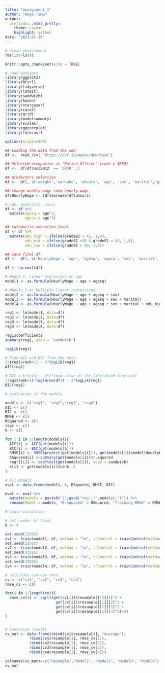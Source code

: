 ```yaml
---
title: "assignment_1"
author: "Hugo TING"
output:
  prettydoc::html_pretty:
    theme: cayman
    highlight: github
date: "2023-01-26"
---
```


```r
# Clean environment
rm(list=ls())
```


```r
knitr::opts_chunk$set(echo = TRUE)

# Load packages
library(ggplot2)
library(RCurl)
library(tidyverse)
library(lmtest)
library(sandwich)
library(haven)
library(stargazer)
library(caret)
library(grid)
library(modelsummary)
library(scales)
library(ggcorrplot)
library(forecast)

options(scipen=999)
```

```r
## Loading the data from the web 
df <-  read.csv( 'https://osf.io/4ay9x/download')
```

```r
## Selected occupation as "Police Officer" (code = 3850)
df <-  df[df$occ2012  == '3850' ,]
```

```r
## predictors selection
df <-  df[, c('weight','earnwke', 'uhours', 'age', 'sex', 'marital','grade92')]
```

```r
## change weekly wage into hourly wage
df$HourlyWage <- (df$earnwke/df$uhours)

# age: quadratic, cubic
df <- df %>%
  mutate(agesq = age^2,
         agecu = age^3)
```

```r
## categorize education level
df <- df %>%
  mutate(edu_high = ifelse(grade92 > 42, 1,0),
         edu_mid = ifelse(grade92 >38 & grade92 < 43, 1,0),
         edu_low = ifelse(grade92 < 39, 1,0))
```

```r
## save final df
df <-  df[, c('HourlyWage', 'age', 'agesq', 'agecu', 'sex', 'marital', 'edu_high', 'edu_mid', 'edu_low')]

df <- na.omit(df)
```

```r
# Model 1: Linear regression on age
model1 <- as.formula(HourlyWage ~ age + agesq)

# Models 2-4: Multiple linear regressions
model2 <- as.formula(HourlyWage ~ age + agesq + sex)
model3 <- as.formula(HourlyWage ~ age + agesq + sex + marital)
model4 <- as.formula(HourlyWage ~ age + agesq + sex + marital + edu_high + edu_mid + edu_low)

reg1 <- lm(model1, data=df)
reg2 <- lm(model2, data=df)
reg3 <- lm(model3, data=df)
reg4 <- lm(model4, data=df)
```

```r
reg1$coefficients
summary(reg1, vcov = 'sandwich')

logLik(reg1)

# Find AIC and BIC from the data
2*(reg1$rank+1) - 2*logLik(reg1)
AIC(reg1)

# BIC = k*ln(n) - 2*2*(max value of the likelihood function)
(reg1$rank+1)*log(nrow(df)) - 2*logLik(reg1)
BIC(reg1)
```

```r
# evaluation of the models

models <- c("reg1", "reg2","reg3", "reg4")
AIC <- c()
BIC <- c()
RMSE <- c()
RSquared <- c()
regr <- c()
k <- c()

for ( i in 1:length(models)){
  AIC[i] <- AIC(get(models[i]))
  BIC[i] <- BIC(get(models[i]))
  RMSE[i] <- RMSE(predict(get(models[i])), get(models[i])$model$HourlyWage)
  RSquared[i] <-summary(get(models[i]))$r.squared
  regr[[i]] <- coeftest(get(models[i]), vcov = sandwich)
  k[i] <- get(models[i])$rank -1
}
```

```r
# All models
eval <- data.frame(models, k, RSquared, RMSE, BIC)

eval <- eval %>%
  mutate(models = paste0("(",gsub("reg","",models),")")) %>%
  rename(Model = models, "R-squared" = RSquared, "Training RMSE" = RMSE, "N predictors" = k)
```

```r
# Cross-validation

# set number of folds
k <- 4

set.seed(13505)
cv1 <- train(model1, df, method = "lm", trControl = trainControl(method = "cv", number = k))
set.seed(13505)
cv2 <- train(model2, df, method = "lm", trControl = trainControl(method = "cv", number = k))
set.seed(13505)
cv3 <- train(model3, df, method = "lm", trControl = trainControl(method = "cv", number = k))
set.seed(13505)
cv4 <- train(model4, df, method = "lm", trControl = trainControl(method = "cv", number = k))
```

```r
# calculate average rmse
cv <- c("cv1", "cv2", "cv3", "cv4")
rmse_cv <- c()

for(i in 1:length(cv)){
  rmse_cv[i] <- sqrt((get(cv[i])$resample[[1]][1]^2 +
                       get(cv[i])$resample[[1]][2]^2 +
                       get(cv[i])$resample[[1]][3]^2 +
                       get(cv[i])$resample[[1]][4]^2)/4)
}


# summarize results
cv_mat <- data.frame(rbind(cv1$resample[4], "Average"),
           rbind(cv1$resample[1], rmse_cv[1]),
           rbind(cv2$resample[1], rmse_cv[2]),
           rbind(cv3$resample[1], rmse_cv[3]),
           rbind(cv4$resample[1], rmse_cv[4]))

colnames(cv_mat)<-c("Resample","Model1", "Model2", "Model3", "Model4")
cv_mat
```



